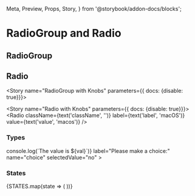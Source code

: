   Meta,
  Preview,
  Props,
  Story,
} from '@storybook/addon-docs/blocks';


<Meta component={RadioGroup} title="Components/Molecules/Form Controls/Radio" />

# RadioGroup and Radio
## RadioGroup
<Description of={RadioGroup} />
<Props of={RadioGroup} />

## Radio
<Description of={Radio} />
<Props of={Radio} />

<Story name="RadioGroup with Knobs" parameters={{ docs: {disable: true}}}>
  <form id="formKnobs">
    <RadioGroup
      className={text('className', '')}
      disabled={boolean('disabled', false)}
      errorMsg={text('errorMsg', '')}
      formId={text('formId', 'formKnobs')}
      handleChange={action('`RadioGroup with Knobs` onChange event triggered.')}
      label={text('label', 'Choose your favorite OS:')}
      name={text('name', 'favoriteOS')}
      selectedValue={text('selectedValue', 'macos')}
    >
      <Radio label='macOS' value='macos' />
      <Radio label='Linux' value='linux' />
      <Radio label='Windows' value='windows' />
    </RadioGroup>
  </form>
</Story>

<Story name="Radio with Knobs" parameters={{ docs: {disable: true}}}>
  <Radio
    className={text('className', '')}
    label={text('label', 'macOS')}
    value={text('value', 'macos')}
  />
</Story>

### Types
<Preview>
  <Story name="Radio Types">
    <form id="formTypes">
      <RadioGroup
        formId="formTypes"
        handleChange={action('`Radio Types` onChange event triggered.')}
        handleChange={val => console.log(`The value is ${val}`)}
        label="Please make a choice:"
        name="choice"
        selectedValue="no"
      >
        <Radio label="Yes" value="yes" />
        <Radio label="No" value="no" />
      </RadioGroup>
    </form>
  </Story>
</Preview>


### States
<Preview>
  <Story name="Radio States">
    <form id="formStates">
      {STATES.map(state => (
        <RadioGroup
          disabled={state === 'disabled'}
          errorMsg={state === 'error' ? 'You did not choose wisely!' : ''}
          formId="formStates"
          handleChange={action('`Radio States` onChange event triggered.')}
          label={`${state.charAt(0).toUpperCase()}${state.slice(1)} RadioGroup:`}
          name={`${state}Group`}
          selectedValue="thatOne"
        >
          <Radio label="This one" value="thisOne" />
          <Radio label="That one" value="thatOne" />
          <Radio label="This other one" value="thisOtherOne" />
          <Radio label="That other one" value="thatOtherOne" />
        </RadioGroup>
      ))}
    </form>
  </Story>
</Preview>
